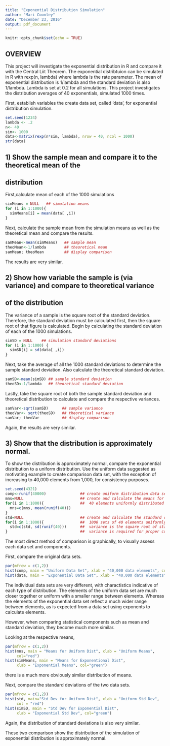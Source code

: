 ---
title: "Exponential Distribution Simulation"
author: "Mari Coonley"
date: "December 23, 2016"
output: pdf_document
---

```{r setup, include=FALSE}
knitr::opts_chunk$set(echo = TRUE)
```

## OVERVIEW

This project will investigate the exponential distribution in R and compare it with the Central Liit Theorem.  The exponential distribtuion can be simulated in R with rexp(n, lambda) where lambda is the rate parameter.  The mean of exponential distribution is 1/lambda and the standard deviation is also 1/lambda.  Lambda is set at 0.2 for all simulations.  This project investigates the distribution averages of 40 exponentials, simulated 1000 times. 

First, establish variables the create data set, called 'data', for exponential distribution simulation.

```{r data}
set.seed(1234)
lambda <- .2
n<- 40
sim<- 1000
data<-matrix(rexp(n*sim, lambda), nrow = 40, ncol = 1000)
str(data) 
```
## 1) Show the sample mean and compare it to the theoretical mean of the 
##    distribution

First,calculate mean of each of the 1000 simulations
```{r}
simMeans = NULL   ## simulation means
for (i in 1:1000){
  simMeans[i] = mean(data[ ,i])
}
```
Next, calculate the sample mean from the simulation means as well as the theoretical mean 
and compare the results.
```{r}
samMean<-mean(simMeans)   ## sample mean
theoMean<-1/lambda        ## theoretical mean
samMean; theoMean         ## display comparison
```
The results are very similar.

## 2)  Show how variable the sample is (via variance) and compare to theoretical variance
##      of the distribution 

The variance of a sample is the square root of the standard deviation.  Therefore, the standard deviation must be calculated first, then the square root of that figure is calculated. Begin by calculating the standard deviation of each of the 1000 simulations.
```{r}
simSD = NULL    ## simulation standard deviations
for (i in 1:1000) {
  simSD[i] = sd(data[ ,i])
}
```
Next, take the average of all the 1000 standard deviations to determine the sample standard deviation.  Also calculate the theoretical standard deviation. 
```{r}
samSD<-mean(simSD) ## sample standard deviation
theoSD<-1/lambda   ## theoretical standard deviation
```
Lastly, take the square root of both the sample standard deviation and theoretical distribution to calculate and compare the respective variances.
```{r}
samVar<-sqrt(samSD)      ## sample variance
theoVar<- sqrt(theoSD)   ## theoretical variance
samVar; theoVar          ## display comparison
```
Again, the results are very similar.  











## 3)  Show that the distribution is approximately normal.
To show the distribution is approximately normal, compare the exponential distribution to a uniform distribution.  Use the uniform data suggested as motivating example to create comparison data set, with the exception of increasing to 40,000 elements from 1,000, for consistency purposes.
```{r}
set.seed(4321)
comp<-runif(40000)               ## create uniform distribution data set
mns=NULL                         ## create and calculate the means for each of the 1000 sets of 
for(i in 1:1000){                ##  40 elements uniformly distributed
  mns=c(mns, mean(runif(40)))
}
std=NULL                         ## create and calculate the standard deviation for each of the  
for(i in 1:1000){                ##  1000 sets of 40 elements uniformly distributed, recalling
  std=c(std, sd(runif(40)))      ##  variance is the square root of standard deviation and 
}                                ##  variance is required for proper comparison
```
The most direct method of comparison is graphically, to visually assess each data set and components.

First, compare the original data sets.
```{r}
par(mfrow = c(1,2))
hist(comp, main = "Uniform Data Set", xlab = "40,000 data elements", col="red")
hist(data, main = "Exponential Data Set", xlab = "40,000 data elements", col = "green")
```
The individual data sets are very different, with charactistics indicative of each type of distribution.  The elements of the uniform data set are much closer together or uniform with a smaller range between elements.  Whereas the elements of the exponential data set reflect a much wider range between elements, as is expected from a data set using exponents to calculate elements.

However, when comparing statistical components such as mean and standard deviation, they become much more similar.











Looking at the respective means, 
```{r}
par(mfrow = c(1,2))
hist(mns, main = "Means for Uniform Dist", xlab = "Uniform Means", 
     col="red")
hist(simMeans, main = "Means for Exponentional Dist", 
     xlab = "Exponential Means", col="green")
```
there is a much more obviously similar distribution of means.











Next, compare the standard deviations of the two data sets.
```{r}
par(mfrow = c(1,2))
hist(std, main="Std Dev for Uniform Dist", xlab = "Uniform Std Dev",
     col = "red")
hist(simSD, main = "Std Dev for Exponential Dist", 
     xlab = "Exponential Std Dev", col="green")
```
Again, the distribution of standard deviations is also very similar.

These two comparison show the distribution of the simulation of exponential distribution is approximately normal. 